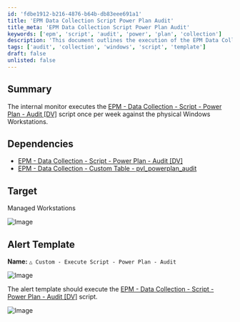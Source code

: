 ```yaml
---
id: 'fdbe1912-b216-4876-b64b-db83eee691a1'
title: 'EPM Data Collection Script Power Plan Audit'
title_meta: 'EPM Data Collection Script Power Plan Audit'
keywords: ['epm', 'script', 'audit', 'power', 'plan', 'collection']
description: 'This document outlines the execution of the EPM Data Collection Script for auditing power plans on managed Windows workstations. It details dependencies, target systems, and the alert template configuration for automated monitoring.'
tags: ['audit', 'collection', 'windows', 'script', 'template']
draft: false
unlisted: false
---
```

## Summary

The internal monitor executes the [EPM - Data Collection - Script - Power Plan - Audit [DV]](https://proval.itglue.com/DOC-5078775-15053771) script once per week against the physical Windows Workstations.

## Dependencies

- [EPM - Data Collection - Script - Power Plan - Audit [DV]](https://proval.itglue.com/DOC-5078775-15053771)
- [EPM - Data Collection - Custom Table - pvl_powerplan_audit](https://proval.itglue.com/DOC-5078775-15054015)

## Target

Managed Workstations  

![Image](../../../static/img/Execute-Script---Power-Plan---Audit/image_1.png)

## Alert Template

**Name:** `△ Custom - Execute Script - Power Plan - Audit`  

![Image](../../../static/img/Execute-Script---Power-Plan---Audit/image_2.png)  

The alert template should execute the [EPM - Data Collection - Script - Power Plan - Audit [DV]](https://proval.itglue.com/DOC-5078775-15053771) script.  

![Image](../../../static/img/Execute-Script---Power-Plan---Audit/image_3.png)  












